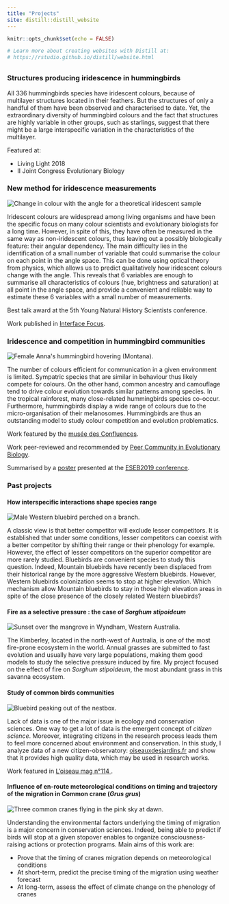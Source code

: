 ```yaml
---
title: "Projects"
site: distill::distill_website
---
```


```r
knitr::opts_chunk$set(echo = FALSE)

# Learn more about creating websites with Distill at:
# https://rstudio.github.io/distill/website.html

```

<div class="container-fluid" style="margin-top:30px">
<div class="col-lg-8 mx-auto">

<div class="card bg-light mb-4">
<div class="card-header"><h3 class="card-title">Structures producing iridescence in hummingbirds</h3></div>
<div class="card-body">
<p class="card-text text-justify">All 336 hummingbirds species have
iridescent colours, because of multilayer structures located in their
feathers. But the structures of only a handful of them have been
observed and characterised to date. Yet, the extraordinary diversity of
hummingbird colours and the fact that structures are highly variable in
other groups, such as starlings, suggest that there might be a large
interspecific variation in the characteristics of the multilayer.
<p class="card-text text-justify">Featured at:
<ul>
<li>Living Light 2018</li>
<li>II Joint Congress Evolutionary Biology</li>
</ul>
</p>
</div>
</div>

<div class="card bg-light mb-4">
<div class="card-header"><h3 class="card-title">New method for iridescence measurements</h3></div>
<div class="card-body">
<img src="src/colangle.png"
   class="w -50 float-right m-4"
   alt="Change in colour with the angle for a theoretical iridescent sample">
<p class="card-text text-justify">
Iridescent colours are widespread among living organisms and
have been the specific focus on many colour scientists and evolutionary
biologists for a long time. However, in spite of this, they have often
be measured in the same way as non-iridescent colours, thus leaving out a
possibly biologically feature: their angular dependency. The main
difficulty lies in the identification of a small number of variable that
could summarise the colour on each point in the angle space. This can be
done using optical theory from physics, which allows us to predict
qualitatively how iridescent colours change with the angle. This reveals
that 6 variables are enough to summarise all characteristics of colours
(hue, brightness and saturation) at all point in the angle space, and
provide a convenient and reliable way to estimate these 6 variables with a small
number of measurements.</p>
<p class="card-text text-justify">Best talk award at the 5th Young Natural History Scientists conference.</p>
<p class="card-text text-justify">Work published in <a href="https://doi.org/10.1098/rsfs.2018.0049">Interface Focus</a>.</p>
</div>
</div>

<div class="card bg-light mb-4">
<div class="card-header"><h3 class="card-title">Iridescence and competition in hummingbird communities</h3></div>
<div class="card-body">
<img src="src/hummingbird3_512x512.jpg"
   class="w-50 float-left m-4"
   alt="Female Anna's hummingbird hovering (Montana).">
<p class="card-text text-justify">The number of colours efficient for communication in a given
environment is limited. Sympatric species that are similar in
behaviour thus likely compete for colours. On the other hand,
common ancestry and camouflage tend to drive colour evolution
towards similar patterns among species. In the tropical
rainforest, many close-related hummingbirds species co-occur.
Furthermore, hummingbirds display a wide range of colours due to
the micro-organisation of their melanosomes. Hummingbirds are
thus an outstanding model to study colour competition and
evolution problematics.</p>
<p class="card-text text-justify">Work featured by the <a href="http://www.museedesconfluences.fr/fr/liridescence-chez-les-colibris">musée des Confluences</a>.</p>
<!-- Link backed up on the wayback machine -->
<p class="card-text text-justify">Work peer-reviewed and recommended by <a href="https://doi.org/10.24072/pci.evolbiol.100086">Peer Community in Evolutionary Biology</a>.</p>
<p class="card-text text-justify">Summarised by a <a href="src/poster_eseb.pdf">poster</a> presented at the <a href="https://app.oxfordabstracts.com/events/653/program-app/submission/133885">ESEB2019 conference</a>.</p>
</div>
</div>

<div class="card bg-light">
<div class="card-header"><h3 class="card-title">Past projects</h3></div>
<div class="card-body">
<h4 class="card-title">How interspecific interactions shape species range</h4>
<img src="src/malewebl_512x512.jpg"
     class="w-50 float-right m-4"
     alt="Male Western bluebird perched on a branch.">
<p class="card-text text-justify">A classic view is that better competitor will exclude lesser
  competitors. It is established that under some conditions,
  lesser competitors can coexist with a better competitor by
  shifting their range or their phenology for example. However,
  the effect of lesser competitors on the superior competitor are
  more rarely studied. Bluebirds are convenient species to study
  this question. Indeed, Mountain bluebirds have recently been
  displaced from their historical range by the more aggressive
  Western bluebirds. However, Western bluebirds colonization seems
  to stop at higher elevation. Which mechanism allow Mountain
  bluebirds to stay in those high elevation areas in spite of the
  close presence of the closely related Western bluebirds? </p>
</div>
<div class="card-body">
<h4 class="card-title">
Fire as a selective pressure : the case of <i>Sorghum stipoideum</i>
</h4>
<img src="src/kimberley_512x512.jpg"
     class="w-50 float-left m-4"
     alt="Sunset over the mangrove in Wyndham, Western Australia.">
<p class="card-text text-justify">The Kimberley, located in the north-west of Australia, is one of
  the most fire-prone ecosystem in the world. Annual grasses are
  submitted to fast evolution and usually have very large
  populations, making them good models to study the selective
  pressure induced by fire. My project focused on the effect of
  fire on <i>Sorghum stipoideum</i>, the most abundant grass in
  this savanna ecosystem.</p>
</div>

<div class="card-body">
<h4 class="card-title">Study of common birds communities</h4>
<img src="src/bluebirdsnest_512x512.jpg"
     class="w-50 float-right m-4"
     alt="Bluebird peaking out of the nestbox.">
<p class="card-text text-justify">Lack of data is one of the major issue in ecology and
  conservation sciences. One way to get a lot of data is the
  emergent concept of <em>citizen science</em>. Moreover,
  integrating citizens in the research process leads them to feel
  more concerned about environment and conservation. In this study,
  I analyze data of a new citizen-observatory:
  <a href=http://www.oiseauxdesjardins.fr>oiseauxdesjardins.fr</a>
  and show that it provides high quality data, which may be used in
  research works.</p>
<p class="card-text text-justify">Work featured in
  <a href="https://www.lpo.fr/oiseau-magazine/loiseau-magazine-n114">
    L'oiseau mag n°114
  </a>.</p>
</div>

<div class="card-body">
<h4 class="card-title">Influence of en-route meteorological conditions on timing and
trajectory of the migration in Common crane (<i>Grus grus</i>)</h4>
<img src="src/grus_512x512.jpg"
     class="w-50 float-left m-4"
     alt="Three common cranes flying in the pink sky at dawn.">
<p class="card-text text-justify">Understanding the environmental factors underlying the timing of
  migration is a major concern in conservation sciences. Indeed,
  being able to predict if birds will stop at a given stopover
  enables to organize consciousness-raising actions or protection
  programs. Main aims of this work are:
<ul>
  <li>Prove that the timing of cranes migration depends on
    meteorological conditions</li>
  <li>At short-term, predict the precise timing of the migration
    using weather forecast</li>
  <li>At long-term, assess the effect of climate change on the
    phenology of cranes</li>
</ul>
</p>
</div>
</div>
